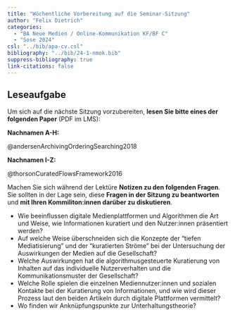```yaml
---
title: "Wöchentliche Vorbereitung auf die Seminar-Sitzung"
author: "Felix Dietrich"
categories:
  - "BA Neue Medien / Online-Kommunikation KF/BF C"
  - "Sose 2024"
csl: "../bib/apa-cv.csl"
bibliography: "../bib/24-1-nmok.bib"
suppress-bibliography: true
link-citations: false
---
```


## Leseaufgabe

Um sich auf die nächste Sitzung vorzubereiten, **lesen Sie bitte eines der folgenden Paper** (PDF im LMS):

**Nachnamen A-H:**

@andersenArchivingOrderingSearching2018

**Nachnamen I-Z:**

@thorsonCuratedFlowsFramework2016

Machen Sie sich während der Lektüre **Notizen zu den folgenden Fragen**. Sie sollten in der Lage sein, diese **Fragen in der Sitzung zu beantworten** und **mit Ihren Kommiliton:innen darüber zu diskutieren**.

- Wie beeinflussen digitale Medienplattformen und Algorithmen die Art und Weise, wie Informationen kuratiert und den Nutzer:innen präsentiert werden?
- Auf welche Weise überschneiden sich die Konzepte der "tiefen Mediatisierung" und der "kuratierten Ströme" bei der Untersuchung der Auswirkungen der Medien auf die Gesellschaft?
- Welche Auswirkungen hat die algorithmusgesteuerte Kuratierung von Inhalten auf das individuelle Nutzerverhalten und die Kommunikationsmuster der Gesellschaft?
- Welche Rolle spielen die einzelnen Mediennutzer:innen und sozialen Kontakte bei der Kuratierung von Informationen, und wie wird dieser Prozess laut den beiden Artikeln durch digitale Plattformen vermittelt?
- Wo finden wir Anknüpfungspunkte zur Unterhaltungstheorie?